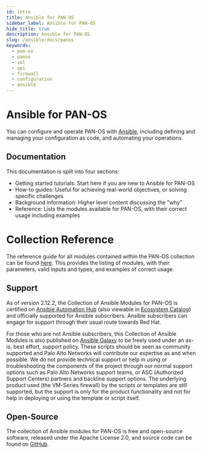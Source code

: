 ```yaml
---
id: intro
title: Ansible for PAN-OS
sidebar_label: Ansible for PAN-OS
hide_title: true
description: Ansible for PAN-OS
slug: /ansible/docs/panos
keywords:
  - pan-os
  - panos
  - xml
  - api
  - firewall
  - configuration
  - ansible
---
```


# Ansible for PAN-OS

You can configure and operate PAN-OS with [Ansible](https://www.ansible.com), including defining and managing your configuration as code, and automating your operations.

## Documentation

This documentation is split into four sections:

- Getting started tutorials: Start here if you are new to Ansible for PAN-OS
- How-to guides: Useful for achieving real-world objectives, or solving specific challenges
- Background information: Higher level content discussing the "why"
- Reference: Lists the modules available for PAN-OS, with their correct usage including examples

# Collection Reference

The reference guide for all modules contained within the PAN-OS collection can be found [here](https://galaxy.ansible.com/ui/repo/published/paloaltonetworks/panos/docs). This provides the listing of modules, with their parameters, valid inputs and types, and examples of correct usage.

## Support

As of version 2.12.2, the Collection of Ansible Modules for PAN-OS is certified on [Ansible Automation Hub](https://console.redhat.com/ansible/automation-hub/repo/published/paloaltonetworks/panos) (also viewable in [Ecosystem Catalog](https://catalog.redhat.com/software/collection/paloaltonetworks/panos?tab=overview)) and officially supported for Ansible subscribers. Ansible subscribers can engage for support through their usual route towards Red Hat.

For those who are not Ansible subscribers, this Collection of Ansible Modules is also published on [Ansible Galaxy](https://galaxy.ansible.com/ui/repo/published/paloaltonetworks/panos) to be freely used under an as-is, best effort, support policy. These scripts should be seen as community supported and Palo Alto Networks will contribute our expertise as and when possible. We do not provide technical support or help in using or troubleshooting the components of the project through our normal support options such as Palo Alto Networks support teams, or ASC (Authorized Support Centers) partners and backline support options. The underlying product used (the VM-Series firewall) by the scripts or templates are still supported, but the support is only for the product functionality and not for help in deploying or using the template or script itself.

## Open-Source

The collection of Ansible modules for PAN-OS is free and open-source software, released under the Apache License 2.0, and source code can be found on [GitHub](https://github.com/PaloAltoNetworks/pan-os-ansible).
